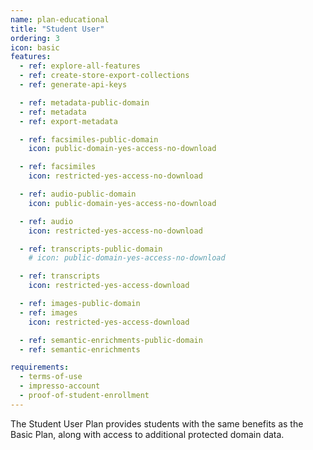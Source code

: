 ```yaml
---
name: plan-educational
title: "Student User"
ordering: 3
icon: basic
features:
  - ref: explore-all-features
  - ref: create-store-export-collections
  - ref: generate-api-keys

  - ref: metadata-public-domain
  - ref: metadata
  - ref: export-metadata

  - ref: facsimiles-public-domain
    icon: public-domain-yes-access-no-download

  - ref: facsimiles
    icon: restricted-yes-access-no-download

  - ref: audio-public-domain
    icon: public-domain-yes-access-no-download

  - ref: audio
    icon: restricted-yes-access-no-download

  - ref: transcripts-public-domain
    # icon: public-domain-yes-access-no-download

  - ref: transcripts
    icon: restricted-yes-access-download

  - ref: images-public-domain
  - ref: images
    icon: restricted-yes-access-download

  - ref: semantic-enrichments-public-domain
  - ref: semantic-enrichments

requirements:
  - terms-of-use
  - impresso-account
  - proof-of-student-enrollment
---
```


The Student User Plan provides students with the same benefits as the Basic Plan, along with access to additional protected domain data.
